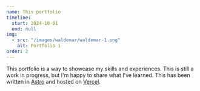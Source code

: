 ```yaml
---
name: This portfolio
timeline:
  start: 2024-10-01
  end: null
img:
  - src: "/images/waldemar/waldemar-1.png"
    alt: Portfolio 1
order: 2
---
```


This portfolio is a way to showcase my skills and experiences.
This is still a work in progress, but I'm happy to share what I've learned.
This has been written in [Astro](https://astro.build) and hosted on [Vercel](https://vercel.com).
